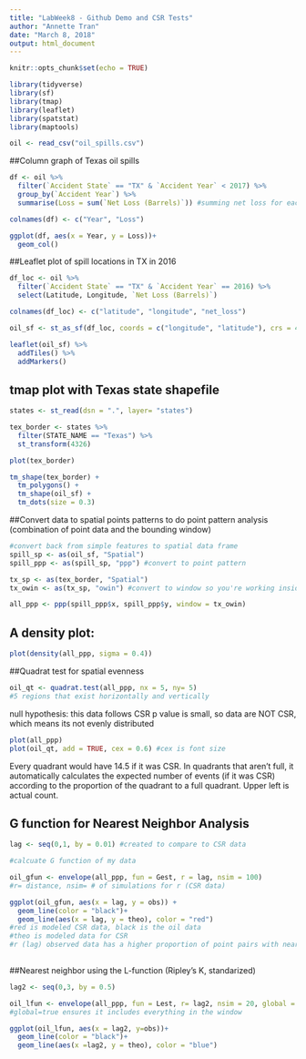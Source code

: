 ```yaml
---
title: "LabWeek8 - Github Demo and CSR Tests"
author: "Annette Tran"
date: "March 8, 2018"
output: html_document
---
```


```r
knitr::opts_chunk$set(echo = TRUE)
```

```r
library(tidyverse)
library(sf)
library(tmap)
library(leaflet)
library(spatstat)
library(maptools)

oil <- read_csv("oil_spills.csv")

```

##Column graph of Texas oil spills

```r
df <- oil %>% 
  filter(`Accident State` == "TX" & `Accident Year` < 2017) %>% 
  group_by(`Accident Year`) %>% 
  summarise(Loss = sum(`Net Loss (Barrels)`)) #summing net loss for each year

colnames(df) <- c("Year", "Loss")

```

```r
ggplot(df, aes(x = Year, y = Loss))+
  geom_col()

```

##Leaflet plot of spill locations in TX in 2016
```r

df_loc <- oil %>% 
  filter(`Accident State` == "TX" & `Accident Year` == 2016) %>% 
  select(Latitude, Longitude, `Net Loss (Barrels)`)

colnames(df_loc) <- c("latitude", "longitude", "net_loss")

oil_sf <- st_as_sf(df_loc, coords = c("longitude", "latitude"), crs = 4326)

leaflet(oil_sf) %>% 
  addTiles() %>% 
  addMarkers()
```

## tmap plot with Texas state shapefile

```r

states <- st_read(dsn = ".", layer= "states")

tex_border <- states %>%
  filter(STATE_NAME == "Texas") %>% 
  st_transform(4326)

plot(tex_border)

tm_shape(tex_border) +
  tm_polygons() +
  tm_shape(oil_sf) +
  tm_dots(size = 0.3)

```

##Convert data to spatial points patterns to do point pattern analysis
(combination of point data and the bounding window)

```r
#convert back from simple features to spatial data frame
spill_sp <- as(oil_sf, "Spatial")
spill_ppp <- as(spill_sp, "ppp") #convert to point pattern

tx_sp <- as(tex_border, "Spatial")
tx_owin <- as(tx_sp, "owin") #convert to window so you're working inside the tx shape

all_ppp <- ppp(spill_ppp$x, spill_ppp$y, window = tx_owin)

```

## A density plot:

```r

plot(density(all_ppp, sigma = 0.4))
```

##Quadrat test for spatial evenness

```r
oil_qt <- quadrat.test(all_ppp, nx = 5, ny= 5)
#5 regions that exist horizontally and vertically
```

null hypothesis: this data follows CSR
p value is small, so data are NOT CSR, which means its not evenly distributed

```r
plot(all_ppp)
plot(oil_qt, add = TRUE, cex = 0.6) #cex is font size
```
Every quadrant would have 14.5 if it was CSR. In quadrants that aren't full, it automatically calculates the expected number of events (if it was CSR) according to the proportion of the quadrant to a full quadrant.
Upper left is actual count.

## G function for Nearest Neighbor Analysis

```r

lag <- seq(0,1, by = 0.01) #created to compare to CSR data

#calcuate G function of my data

oil_gfun <- envelope(all_ppp, fun = Gest, r = lag, nsim = 100)
#r= distance, nsim= # of simulations for r (CSR data)

ggplot(oil_gfun, aes(x = lag, y = obs)) +
  geom_line(color = "black")+
  geom_line(aes(x = lag, y = theo), color = "red")
#red is modeled CSR data, black is the oil data
#theo is modeled data for CSR
#r (lag) observed data has a higher proportion of point pairs with nearest neighbors at shortest distances compared to CSR data
  

```

##Nearest neighbor using the L-function (Ripley's K, standarized)

```r
lag2 <- seq(0,3, by = 0.5)

oil_lfun <- envelope(all_ppp, fun = Lest, r= lag2, nsim = 20, global = TRUE)
#global=true ensures it includes everything in the window
```

```r
ggplot(oil_lfun, aes(x = lag2, y=obs))+
  geom_line(color = "black")+
  geom_line(aes(x =lag2, y = theo), color = "blue")
```


